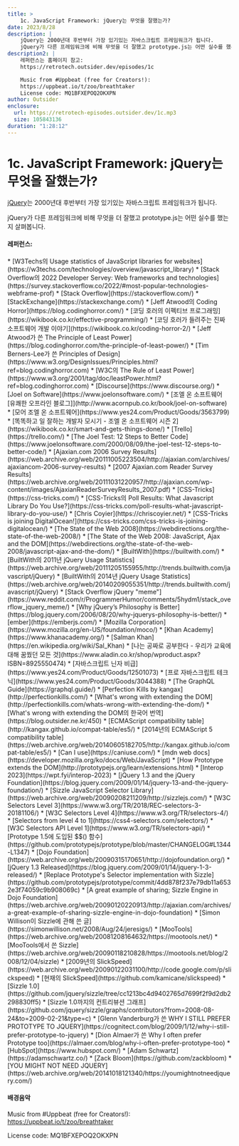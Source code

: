 ```yaml
---
title: >
    1c. JavaScript Framework: jQuery는 무엇을 잘했는가?
date: 2023/8/28
description: |
    jQuery는 2000년대 후반부터 가장 있기있는 자바스크립트 프레임워크가 됩니다.
    jQuery가 다른 프레임워크에 비해 무엇을 더 잘했고 prototype.js는 어떤 실수를 했는지 살펴봅니다.
description2: |
    레퍼런스는 홈페이지 참고:
    https://retrotech.outsider.dev/episodes/1c

    Music from #Uppbeat (free for Creators!):
    https://uppbeat.io/t/zoo/breathtaker
    License code: MQ1BFXEPOQ2OKXPN
author: Outsider
enclosure:
  url: https://retrotech-episodes.outsider.dev/1c.mp3
  size: 105843136
duration: "1:28:12"
---
```


# 1c. JavaScript Framework: jQuery는 무엇을 잘했는가?

[jQuery](https://jquery.com/)는 2000년대 후반부터 가장 있기있는
자바스크립트 프레임워크가 됩니다.

jQuery가 다른 프레임워크에 비해 무엇을 더 잘했고
prototype.js는 어떤 실수를 했는지 살펴봅니다.


<Badges
  apple="https://podcasts.apple.com/kr/podcast/1c-javascript-framework-jquery%EB%8A%94-%EB%AC%B4%EC%97%87%EC%9D%84-%EC%9E%98%ED%96%88%EB%8A%94%EA%B0%80/id1698903712?i=1000625844065"
  youtube="https://www.youtube.com/watch?v=E6Tsoyakp78&list=PLEHf_UYxvkp9HCnP3UIZhEss_Yo4XuUDX"
  google="https://podcasts.google.com/feed/aHR0cHM6Ly9yZXRyb3RlY2gub3V0c2lkZXIuZGV2L2ZlZWQueG1s/episode/aHR0cHM6Ly9yZXRyb3RlY2gub3V0c2lkZXIuZGV2L2VwaXNvZGVzLzFj"
  spotify="https://open.spotify.com/episode/1XzhDeBDLov15DPfLdtdjd"
/>

#### 레퍼런스:
<div className="refs">
  * [W3Techs의 Usage statistics of JavaScript libraries for websites](https://w3techs.com/technologies/overview/javascript_library)
  * [Stack Overflow의 2022 Developer Servey: Web frameworks and technologies](https://survey.stackoverflow.co/2022/#most-popular-technologies-webframe-prof)
  * [Stack Overflow](https://stackoverflow.com/)
  * [StackExchange](https://stackexchange.com/)
  * [Jeff Atwood의 Coding Horror](https://blog.codinghorror.com/)
  * [코딩 호러의 이펙티브 프로그래밍](https://wikibook.co.kr/effective-programming/)
  * [코딩 호러가 들려주는 진짜 소프트웨어 개발 이야기](https://wikibook.co.kr/coding-horror-2/)
  * [Jeff Atwood가 쓴 The Principle of Least Power](https://blog.codinghorror.com/the-principle-of-least-power/)
  * [Tim Berners-Lee가 쓴 Principles of Design](https://www.w3.org/DesignIssues/Principles.html?ref=blog.codinghorror.com)
  * [W3C의 The Rule of Least Power](https://www.w3.org/2001/tag/doc/leastPower.html?ref=blog.codinghorror.com)
  * [Discourse](https://www.discourse.org/)
  * [Joel on Software](https://www.joelonsoftware.com/)
  * [조엘 온 소프트웨어 [유쾌한 오프라인 블로그]](http://www.acornpub.co.kr/book/joel-on-software)
  * [모어 조엘 온 소프트웨어](https://www.yes24.com/Product/Goods/3563799)
  * [똑똑하고 일 잘하는 개발자 모시기 - 조엘 온 소프트웨어 시즌 2](https://wikibook.co.kr/smart-and-gets-things-done/)
  * [Trello](https://trello.com/)
  * [The Joel Test: 12 Steps to Better Code](https://www.joelonsoftware.com/2000/08/09/the-joel-test-12-steps-to-better-code/)
  * [Ajaxian.com 2006 Survey Results](https://web.archive.org/web/20111005223504/http://ajaxian.com/archives/ajaxiancom-2006-survey-results)
  * [2007 Ajaxian.com Reader Survey Results](https://web.archive.org/web/20111031220957/http://ajaxian.com/wp-content/images/AjaxianReaderSurveyResults_2007.pdf)
  * [CSS-Tricks](https://css-tricks.com/)
  * [CSS-Tricks의 Poll Results: What Javascript Library Do You Use?](https://css-tricks.com/poll-results-what-javascript-library-do-you-use/)
  * [Chris Coyier](https://chriscoyier.net/)
  * [CSS-Tricks is joining DigitalOcean!](https://css-tricks.com/css-tricks-is-joining-digitalocean/)
  * [The State of the Web 2008](https://webdirections.org/the-state-of-the-web-2008/)
  * [The State of the Web 2008: JavaScript, Ajax and the DOM](https://webdirections.org/the-state-of-the-web-2008/javascript-ajax-and-the-dom/)
  * [BuiltWith](https://builtwith.com/)
  * [BuiltWith의 2011년 jQuery Usage Statistics](https://web.archive.org/web/20111205155955/http://trends.builtwith.com/javascript/jQuery)
  * [BuiltWith의 2014년 jQuery Usage Statistics](https://web.archive.org/web/20140209055351/http://trends.builtwith.com/javascript/jQuery)
  * [Stack Overflow jQuery "meme"](https://www.reddit.com/r/ProgrammerHumor/comments/5hydm1/stack_overflow_jquery_meme/)
  * [Why jQuery’s Philosophy is Better](https://blog.jquery.com/2006/08/20/why-jquerys-philosophy-is-better/)
  * [ember](https://emberjs.com/)
  * [Mozilla Corporation](https://www.mozilla.org/en-US/foundation/moco/)
  * [Khan Academy](https://www.khanacademy.org/)
  * [Salman Khan](https://en.wikipedia.org/wiki/Sal_Khan)
  * [나는 공짜로 공부한다 - 우리가 교육에 대해 꿈꿨던 모든 것](https://www.aladin.co.kr/shop/wproduct.aspx?ISBN=8925550474)
  * [자바스크립트 닌자 비급](https://www.yes24.com/Product/Goods/12501073)
  * [프로 자바스크립트 테크닉](https://www.yes24.com/Product/Goods/3044388)
  * [The GraphQL Guide](https://graphql.guide/)
  * [Perfection Kills by kangax](http://perfectionkills.com/)
  * [What's wrong with extending the DOM](http://perfectionkills.com/whats-wrong-with-extending-the-dom/)
  * [What's wrong with extending the DOM의 한국어 번역](https://blog.outsider.ne.kr/450)
  * [ECMAScript compatibility table](http://kangax.github.io/compat-table/es5/)
  * [2014년의 ECMAScript 5 compatibility table](https://web.archive.org/web/20140605182705/http://kangax.github.io/compat-table/es5/)
  * [Can I use](https://caniuse.com/)
  * [mdn web docs](https://developer.mozilla.org/ko/docs/Web/JavaScript)
  * [How Prototype extends the DOM](http://prototypejs.org/learn/extensions.html)
  * [Interop 2023](https://wpt.fyi/interop-2023)
  * [jQuery 1.3 and the jQuery Foundation](https://blog.jquery.com/2009/01/14/jquery-13-and-the-jquery-foundation/)
  * [Sizzle JavaScript Selector Library](https://web.archive.org/web/20090208211209/http://sizzlejs.com/)
  * [W3C Selectors Level 3](https://www.w3.org/TR/2018/REC-selectors-3-20181106/)
  * [W3C Selectors Level 4](https://www.w3.org/TR/selectors-4/)
  * [Selectors from level 4 to 1](https://css4-selectors.com/selectors/)
  * [W3C Selectors API Level 1](https://www.w3.org/TR/selectors-api/)
  * [Prototype 1.5에 도입된 $$() 함수](https://github.com/prototypejs/prototype/blob/master/CHANGELOG#L1344-L1347)
  * [Dojo Foundation](https://web.archive.org/web/20090315170651/http://dojofoundation.org/)
  * [jQuery 1.3 Released](https://blog.jquery.com/2009/01/14/jquery-1-3-released/)
  * [Replace Prototype's Selector implementation with Sizzle](https://github.com/prototypejs/prototype/commit/4dd878f237e79db11a6532e3f74059c9b908069c)
  * [A great example of sharing; Sizzle Engine in Dojo Foundation](https://web.archive.org/web/20090120220913/http://ajaxian.com/archives/a-great-example-of-sharing-sizzle-engine-in-dojo-foundation)
  * [Simon Willison이 Sizzle에 관해 쓴 글](https://simonwillison.net/2008/Aug/24/jeresigs/)
  * [MooTools](https://web.archive.org/web/20081208164632/https://mootools.net/)
  * [MooTools에서 쓴 Sizzle](https://web.archive.org/web/20090118210828/https://mootools.net/blog/2008/12/04/sizzle)
  * [2009년의 SlickSpeed](https://web.archive.org/web/20090122031100/http://code.google.com/p/slickspeed)
  * [현재의 SlickSpeed](https://github.com/kamicane/slickspeed)
  * [Sizzle 1.0](https://github.com/jquery/sizzle/tree/cc1213bc4d9402765d7699f2f9d2db2298830ff5)
  * [Sizzle 1.0까지의 컨트리뷰션 그래프](https://github.com/jquery/sizzle/graphs/contributors?from=2008-08-24&to=2009-02-21&type=c)
  * [Glenn Vanderburg가 쓴 WHY I STILL PREFER PROTOTYPE TO JQUERY](https://cognitect.com/blog/2009/1/12/why-i-still-prefer-prototype-to-jquery)
  * [Dion Almaer가 쓴 Why I often prefer Prototype too](https://almaer.com/blog/why-i-often-prefer-prototype-too)
  * [HubSpot](https://www.hubspot.com/)
  * [Adam Schwartz](https://adamschwartz.co/)
  * [Zack Bloom](https://github.com/zackbloom)
  * [YOU MIGHT NOT NEED JQUERY](https://web.archive.org/web/20141018121340/https://youmightnotneedjquery.com/)
</div>

#### 배경음악
Music from #Uppbeat (free for Creators!):
https://uppbeat.io/t/zoo/breathtaker

License code: MQ1BFXEPOQ2OKXPN
